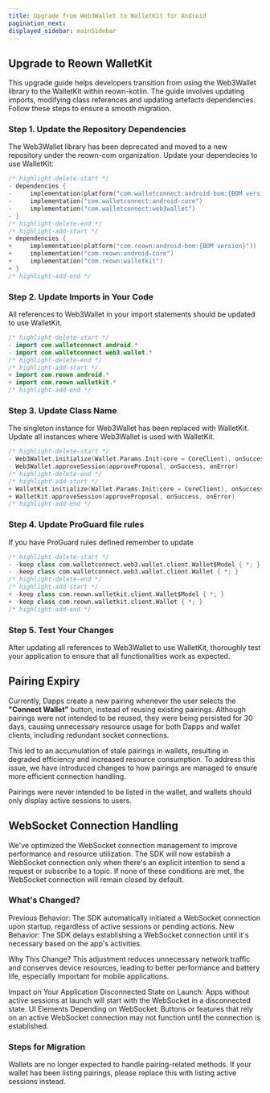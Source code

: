 ```yaml
---
title: Upgrade from Web3Wallet to WalletKit for Android
pagination_next: 
displayed_sidebar: mainSidebar
---
```


## Upgrade to Reown WalletKit

This upgrade guide helps developers transition from using the Web3Wallet library to the WalletKit within reown-kotlin. The guide involves updating imports, modifying class references and updating artefacts dependencies. Follow these steps to ensure a smooth migration.

### Step 1. Update the Repository Dependencies

The Web3Wallet library has been deprecated and moved to a new repository under the reown-com organization. Update your dependecies to use WalletKit:

```swift
/* highlight-delete-start */
- dependencies {
-     implementation(platform("com.walletconnect:android-bom:{BOM version}"))
-     implementation("com.walletconnect:android-core")
-     implementation("com.walletconnect:web3wallet")
- }
/* highlight-delete-end */
/* highlight-add-start */
+ dependencies {
+     implementation(platform("com.reown:android-bom:{BOM version}"))
+     implementation("com.reown:android-core")
+     implementation("com.reown:walletkit")
+ }
/* highlight-add-end */
```

### Step 2.  Update Imports in Your Code

All references to Web3Wallet in your import statements should be updated to use WalletKit.

```swift
/* highlight-delete-start */
- import com.walletconnect.android.*
- import com.walletconnect.web3.wallet.*
/* highlight-delete-end */
/* highlight-add-start */
+ import com.reown.android.*
+ import com.reown.walletkit.*
/* highlight-add-end */
```


### Step 3. Update Class Name

The singleton instance for Web3Wallet has been replaced with WalletKit. Update all instances where Web3Wallet is used with WalletKit.

```swift
/* highlight-delete-start */
- Web3Wallet.initialize(Wallet.Params.Init(core = CoreClient), onSuccess, onError)
- Web3Wallet.approveSession(approveProposal, onSuccess, onError)
/* highlight-delete-end */
/* highlight-add-start */
+ WalletKit.initialize(Wallet.Params.Init(core = CoreClient), onSuccess, onError)
+ WalletKit.approveSession(approveProposal, onSuccess, onError)
/* highlight-add-end */
```

### Step 4. Update ProGuard file rules

If you have ProGuard rules defined remember to update 

```swift
/* highlight-delete-start */
- -keep class com.walletconnect.web3.wallet.client.Wallet$Model { *; }
- -keep class com.walletconnect.web3.wallet.client.Wallet { *; }
/* highlight-delete-end */
/* highlight-add-start */
+ -keep class com.reown.walletkit.client.Wallet$Model { *; }
+ -keep class com.reown.walletkit.client.Wallet { *; }
/* highlight-add-end */
```

### Step 5. Test Your Changes

After updating all references to Web3Wallet to use WalletKit, thoroughly test your application to ensure that all functionalities work as expected.

## Pairing Expiry

Currently, Dapps create a new pairing whenever the user selects the **"Connect Wallet"** button, instead of reusing existing pairings. Although pairings were not intended to be reused, they were being persisted for 30 days, causing unnecessary resource usage for both Dapps and wallet clients, including redundant socket connections. 

This led to an accumulation of stale pairings in wallets, resulting in degraded efficiency and increased resource consumption. To address this issue, we have introduced changes to how pairings are managed to ensure more efficient connection handling.

Pairings were never intended to be listed in the wallet, and wallets should only display active sessions to users.

## WebSocket Connection Handling

We've optimized the WebSocket connection management to improve performance and resource utilization. The SDK will now establish a WebSocket connection only when there's an explicit intention to send a request or subscribe to a topic. If none of these conditions are met, the WebSocket connection will remain closed by default.

### What's Changed?
Previous Behavior: The SDK automatically initiated a WebSocket connection upon startup, regardless of active sessions or pending actions.
New Behavior: The SDK delays establishing a WebSocket connection until it's necessary based on the app's activities.

Why This Change?
This adjustment reduces unnecessary network traffic and conserves device resources, leading to better performance and battery life, especially important for mobile applications.

Impact on Your Application
Disconnected State on Launch: Apps without active sessions at launch will start with the WebSocket in a disconnected state.
UI Elements Depending on WebSocket: Buttons or features that rely on an active WebSocket connection may not function until the connection is established.

### Steps for Migration

Wallets are no longer expected to handle pairing-related methods. If your wallet has been listing pairings, please replace this with listing active sessions instead.